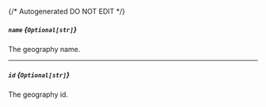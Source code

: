 {/* Autogenerated DO NOT EDIT  */}
##### `name` *{`Optional[str]`}*
The geography name.

---
##### `id` *{`Optional[str]`}*
The geography id.


